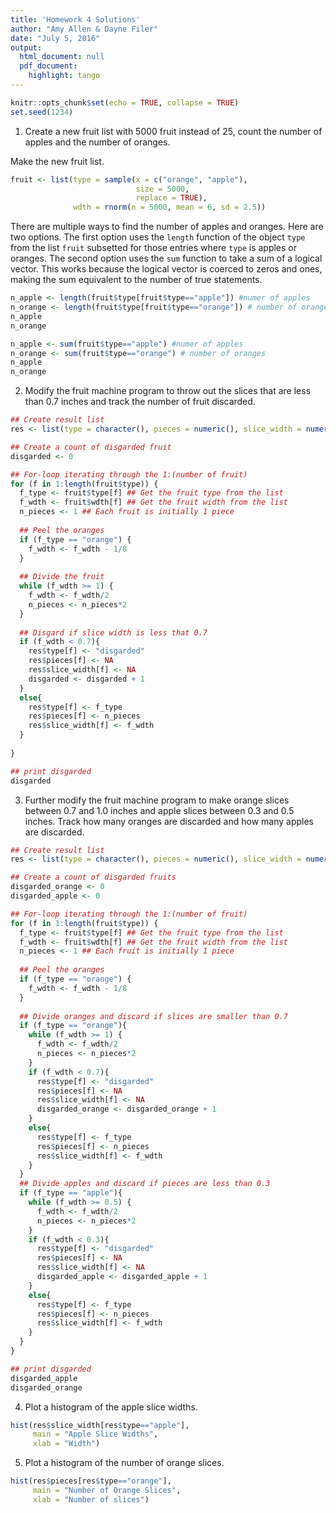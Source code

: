 ```yaml
---
title: 'Homework 4 Solutions'
author: "Amy Allen & Dayne Filer"
date: "July 5, 2016"
output:
  html_document: null
  pdf_document:
    highlight: tango
---
```


```r
knitr::opts_chunk$set(echo = TRUE, collapse = TRUE)
set.seed(1234)
```

<!-- Here we style out button a little bit -->
<style>
  .showopt {
    background-color: #004c93;
    color: #FFFFFF; 
    width: 100px;
    height: 20px;
    text-align: center;
    vertical-align: middle !important;
    border-radius: 8px;
    float:right;
    }

    .showopt:hover {
    background-color: #dfe4f2;
    color: #004c93;
  }

</style>

<!--Include script for hiding output chunks-->
<script src="hideOutput.js"></script>

1. Create a new fruit list with 5000 fruit instead of 25, count the number of apples and the number of oranges.

Make the new fruit list. 
```r
fruit <- list(type = sample(x = c("orange", "apple"), 
                            size = 5000, 
                            replace = TRUE),
              wdth = rnorm(n = 5000, mean = 6, sd = 2.5))
```

There are multiple ways to find the number of apples and oranges. Here are two options. The first option uses the `length` function of the object `type` from the list `fruit` subsetted for those entries where `type` is apples or oranges. The second option uses the  `sum` function to take a sum of a logical vector. This works because the logical vector is coerced to zeros and ones, making the sum equivalent to the number of true statements. 
```r
n_apple <- length(fruit$type[fruit$type=="apple"]) #numer of apples
n_orange <- length(fruit$type[fruit$type=="orange"]) # number of oranges
n_apple
n_orange
```

```r
n_apple <- sum(fruit$type=="apple") #numer of apples
n_orange <- sum(fruit$type=="orange") # number of oranges
n_apple
n_orange
```

2. Modify the fruit machine program to throw out the slices that are less than 0.7 inches and track the number of fruit discarded. 

```r
## Create result list
res <- list(type = character(), pieces = numeric(), slice_width = numeric())

## Create a count of disgarded fruit
disgarded <- 0

## For-loop iterating through the 1:(number of fruit)
for (f in 1:length(fruit$type)) {
  f_type <- fruit$type[f] ## Get the fruit type from the list
  f_wdth <- fruit$wdth[f] ## Get the fruit width from the list
  n_pieces <- 1 ## Each fruit is initially 1 piece
  
  ## Peel the oranges
  if (f_type == "orange") {
    f_wdth <- f_wdth - 1/8
  }
  
  ## Divide the fruit
  while (f_wdth >= 1) {
    f_wdth <- f_wdth/2
    n_pieces <- n_pieces*2
  }
  
  ## Disgard if slice width is less that 0.7
  if (f_wdth < 0.7){
    res$type[f] <- "disgarded"
    res$pieces[f] <- NA
    res$slice_width[f] <- NA
    disgarded <- disgarded + 1
  }
  else{
    res$type[f] <- f_type
    res$pieces[f] <- n_pieces
    res$slice_width[f] <- f_wdth
  }
  
}

## print disgarded
disgarded
```

3. Further modify the fruit machine program to make orange slices between 0.7 and 1.0 inches and apple slices between 0.3 and 0.5 inches. Track how many oranges are discarded and how many apples are discarded.
```r
## Create result list
res <- list(type = character(), pieces = numeric(), slice_width = numeric())

## Create a count of disgarded fruits
disgarded_orange <- 0
disgarded_apple <- 0

## For-loop iterating through the 1:(number of fruit)
for (f in 1:length(fruit$type)) {
  f_type <- fruit$type[f] ## Get the fruit type from the list
  f_wdth <- fruit$wdth[f] ## Get the fruit width from the list
  n_pieces <- 1 ## Each fruit is initially 1 piece
  
  ## Peel the oranges
  if (f_type == "orange") {
    f_wdth <- f_wdth - 1/8
  }
  
  ## Divide oranges and discard if slices are smaller than 0.7
  if (f_type == "orange"){
    while (f_wdth >= 1) {
      f_wdth <- f_wdth/2
      n_pieces <- n_pieces*2
    }
    if (f_wdth < 0.7){
      res$type[f] <- "disgarded"
      res$pieces[f] <- NA
      res$slice_width[f] <- NA
      disgarded_orange <- disgarded_orange + 1
    }
    else{
      res$type[f] <- f_type
      res$pieces[f] <- n_pieces
      res$slice_width[f] <- f_wdth
    }
  }
  ## Divide apples and discard if pieces are less than 0.3
  if (f_type == "apple"){
    while (f_wdth >= 0.5) {
      f_wdth <- f_wdth/2
      n_pieces <- n_pieces*2
    }
    if (f_wdth < 0.3){
      res$type[f] <- "disgarded"
      res$pieces[f] <- NA
      res$slice_width[f] <- NA
      disgarded_apple <- disgarded_apple + 1
    }
    else{
      res$type[f] <- f_type
      res$pieces[f] <- n_pieces
      res$slice_width[f] <- f_wdth
    }
  }
}

## print disgarded
disgarded_apple
disgarded_orange
```

4. Plot a histogram of the apple slice widths.
```r
hist(res$slice_width[res$type=="apple"],
     main = "Apple Slice Widths",
     xlab = "Width")
```

5. Plot a histogram of the number of orange slices. 
```r
hist(res$pieces[res$type=="orange"],
     main = "Number of Orange Slices",
     xlab = "Number of slices")
```